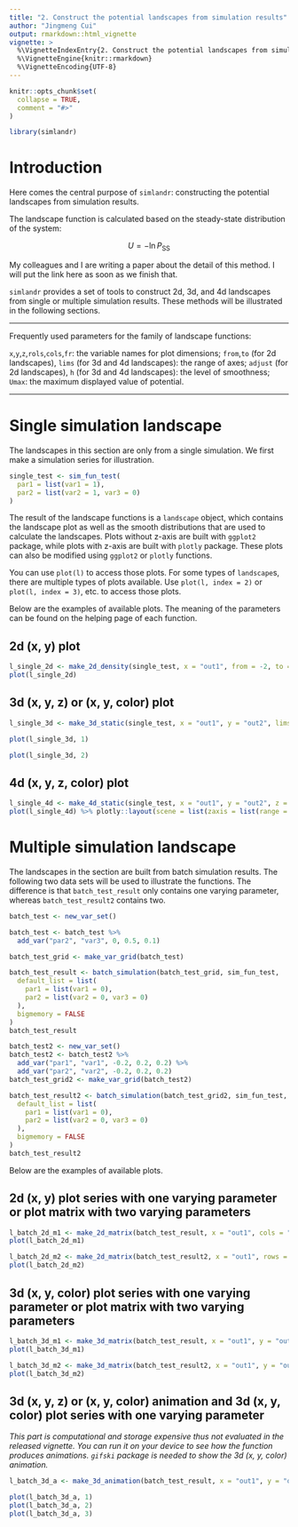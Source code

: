 ```yaml
---
title: "2. Construct the potential landscapes from simulation results"
author: "Jingmeng Cui"
output: rmarkdown::html_vignette
vignette: >
  %\VignetteIndexEntry{2. Construct the potential landscapes from simulation results}
  %\VignetteEngine{knitr::rmarkdown}
  %\VignetteEncoding{UTF-8}
---
```


```r
knitr::opts_chunk$set(
  collapse = TRUE,
  comment = "#>"
)
```

```r
library(simlandr)
```

# Introduction

Here comes the central purpose of `simlandr`: constructing the potential landscapes from simulation results. 

The landscape function is calculated based on the steady-state distribution of the system:

$$U = -\ln P_\textrm{SS}$$

My colleagues and I are writing a paper about the detail of this method. I will put the link here as soon as we finish that.

`simlandr` provides a set of tools to construct 2d, 3d, and 4d landscapes from single or multiple simulation results. These methods will be illustrated in the following sections.

------

Frequently used parameters for the family of landscape functions:

`x`,`y`,`z`,`rols`,`cols`,`fr`: the variable names for plot dimensions;
`from`,`to` (for 2d landscapes), `lims` (for 3d and 4d landscapes): the range of axes;
`adjust` (for 2d landscapes), `h` (for 3d and 4d landscapes): the level of smoothness;
`Umax`: the maximum displayed value of potential.

------


# Single simulation landscape

The landscapes in this section are only from a single simulation. We first make a simulation series for illustration.

```r
single_test <- sim_fun_test(
  par1 = list(var1 = 1),
  par2 = list(var2 = 1, var3 = 0)
)
```

The result of the landscape functions is a `landscape` object, which contains the landscape plot as well as the smooth distributions that are used to calculate the landscapes. Plots without z-axis are built with `ggplot2` package, while plots with z-axis are built with `plotly` package. These plots can also be modified using `ggplot2` or `plotly` functions. 

You can use `plot(l)` to access those plots. For some types of `landscape`s, there are multiple types of plots available. Use `plot(l, index = 2)` or `plot(l, index = 3)`, etc. to access those plots.

Below are the examples of available plots. The meaning of the parameters can be found on the helping page of each function.

## 2d (x, y) plot

```r
l_single_2d <- make_2d_density(single_test, x = "out1", from = -2, to = 2, adjust = 1)
plot(l_single_2d)
```

## 3d (x, y, z) or (x, y, color) plot 

```r
l_single_3d <- make_3d_static(single_test, x = "out1", y = "out2", lims = c(-3, 3, -3, 3), h = 0.01, kde_fun = "ks")

plot(l_single_3d, 1)

plot(l_single_3d, 2)
```


## 4d (x, y, z, color) plot

```r
l_single_4d <- make_4d_static(single_test, x = "out1", y = "out2", z = "out3", lims = c(-3, 3, -3, 3, -3, 3), h = 0.01)
plot(l_single_4d) %>% plotly::layout(scene = list(zaxis = list(range = c(-3, 3))))
```


# Multiple simulation landscape

The landscapes in the section are built from batch simulation results. The following two data sets will be used to illustrate the functions. The difference is that `batch_test_result` only contains one varying parameter, whereas `batch_test_result2` contains two.

```r
batch_test <- new_var_set()

batch_test <- batch_test %>%
  add_var("par2", "var3", 0, 0.5, 0.1)

batch_test_grid <- make_var_grid(batch_test)

batch_test_result <- batch_simulation(batch_test_grid, sim_fun_test,
  default_list = list(
    par1 = list(var1 = 0),
    par2 = list(var2 = 0, var3 = 0)
  ),
  bigmemory = FALSE
)
batch_test_result

batch_test2 <- new_var_set()
batch_test2 <- batch_test2 %>%
  add_var("par1", "var1", -0.2, 0.2, 0.2) %>%
  add_var("par2", "var2", -0.2, 0.2, 0.2)
batch_test_grid2 <- make_var_grid(batch_test2)

batch_test_result2 <- batch_simulation(batch_test_grid2, sim_fun_test,
  default_list = list(
    par1 = list(var1 = 0),
    par2 = list(var2 = 0, var3 = 0)
  ),
  bigmemory = FALSE
)
batch_test_result2
```

Below are the examples of available plots.

## 2d (x, y) plot series with one varying parameter or plot matrix with two varying parameters

```r
l_batch_2d_m1 <- make_2d_matrix(batch_test_result, x = "out1", cols = "var3", from = -3, to = 3, adjust = 0.1)
plot(l_batch_2d_m1)

l_batch_2d_m2 <- make_2d_matrix(batch_test_result2, x = "out1", rows = "var1", cols = "var2", from = -1, to = 1, adjust = 0.1)
plot(l_batch_2d_m2)
```


## 3d (x, y, color) plot series with one varying parameter or plot matrix with two varying parameters

```r
l_batch_3d_m1 <- make_3d_matrix(batch_test_result, x = "out1", y = "out2", cols = "var3", lims = c(-3, 3, -3, 3), h = 0.001, kde_fun = "ks", Umax = 10)
plot(l_batch_3d_m1)

l_batch_3d_m2 <- make_3d_matrix(batch_test_result2, x = "out1", y = "out2", rows = "var1", cols = "var2", lims = c(-3, 3, -3, 3), h = 0.001, kde_fun = "ks", Umax = 10)
plot(l_batch_3d_m2)
```

## 3d (x, y, z) or (x, y, color) animation and 3d (x, y, color) plot series with one varying parameter

*This part is computational and storage expensive thus not evaluated in the released vignette. You can run it on your device to see how the function produces animations. `gifski` package is needed to show the 3d (x, y, color) animation.*
```r
l_batch_3d_a <- make_3d_animation(batch_test_result, x = "out1", y = "out2", fr = "var3", Umax = 20, lims = c(-3, 3, -3, 3), h = 0.002)

plot(l_batch_3d_a, 1)
plot(l_batch_3d_a, 2)
plot(l_batch_3d_a, 3)
```
